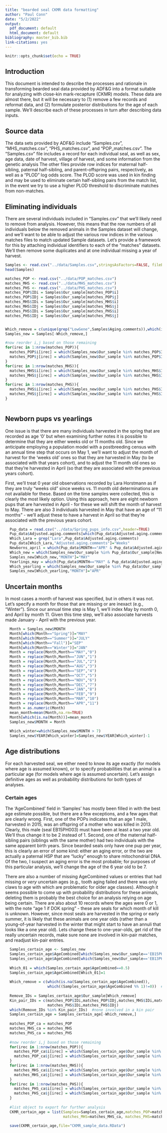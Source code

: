 ```yaml
---
title: "bearded seal CKMR data formatting"
author: "Paul Conn"
date: "5/2/2022"
output:
  pdf_document: default
  html_document: default
bibliography: master_bib.bib
link-citations: yes
---
```


```r
knitr::opts_chunk$set(echo = TRUE)
```

## Introduction

This document is intended to describe the processes and rationale in transforming bearded seal data provided by ADF&G into a format suitable for analyzing with close-kin mark-recapture (CKMR) models.  These data are almost there, but it will be necessary to (1) remove a few records and reformat data, and (2) formulate posterior distributions for the age of each sample.  We'll describe each of these processes in turn after describing data inputs.

## Source data

The data sets provided by ADF&G include "Samples.csv", "MHS_matches.csv", "PHS_matches.csv", and "POP_matches.csv".  The "Samples.csv" file includes a record for each individual seal, as well as sex, age data, date of harvest, village of harvest, and some information from the genetic analysis  The other files provide row indices for maternal half-sibling, paternal half-sibling, and parent-offspring pairs, respectively, as well as a "PLOD" log odds score.  The PLOD score was used in kin finding and may be used to eliminate certain half-sibling pairs from the match list, in the event we try to use a higher PLOD threshold to discriminate matches from non-matches.

## Eliminating individuals

There are several individuals included in "Samples.csv" that we'll likely need to remove from analysis.  However, this means that the row numbers of all individuals below the removed animals in the Samples dataset will change, and we'll want to be able to adjust the various row indices in the various matches files to match updated Sample datasets.  Let's provide a framework for this by attaching individual identifiers to each of the "matches" datasets.  We'll then remove some duplicates and at one individual missing a year of harvest.

```r
Samples <- read.csv("../data/Samples.csv",stringsAsFactors=FALSE, fileEncoding="latin1")
head(Samples)

matches_POP <- read.csv("../data/POP_matches.csv")
matches_MHS <- read.csv("../data/MHS_matches.csv")
matches_PHS <- read.csv("../data/PHS_matches.csv")
matches_POP$IDi = Samples$Our_sample[matches_POP$i]
matches_POP$IDj = Samples$Our_sample[matches_POP$j]
matches_MHS$IDi = Samples$Our_sample[matches_MHS$i]
matches_MHS$IDj = Samples$Our_sample[matches_MHS$j]
matches_PHS$IDi = Samples$Our_sample[matches_PHS$i]
matches_PHS$IDj = Samples$Our_sample[matches_PHS$j]


Which_remove = c(unique(grep("LowGene",Samples$Aging.comments)),which(is.na(Samples$YEAR)))
Samples_new = Samples[-Which_remove,]

#now reorder i,j based on those remaining
for(irec in 1:nrow(matches_POP)){
  matches_POP$i[irec] = which(Samples_new$Our_sample %in% matches_POP$IDi[irec])
  matches_POP$j[irec] = which(Samples_new$Our_sample %in% matches_POP$IDj[irec])
}
for(irec in 1:nrow(matches_MHS)){
  matches_MHS$i[irec] = which(Samples_new$Our_sample %in% matches_MHS$IDi[irec])
  matches_MHS$j[irec] = which(Samples_new$Our_sample %in% matches_MHS$IDj[irec])
}
for(irec in 1:nrow(matches_PHS)){
  matches_PHS$i[irec] = which(Samples_new$Our_sample %in% matches_PHS$IDi[irec])
  matches_PHS$j[irec] = which(Samples_new$Our_sample %in% matches_PHS$IDj[irec])
}
  
```

## Newborn pups vs yearlings

One issue is that there are many individuals harvested in the spring that are recorded as age '0' but when examining further notes it is possible to determine that they are either weeks old or 11 months old.  Since we anticipate employing a population model with a postbreeding census with an annual time step that 
occurs on May 1, we'll want to adjust the month of harvest for the 'weeks old' ones so that they are harvested in May (to be associated with that years cohort), and to adjust the 11 month old ones so that they're harvested in April (so that they are associated with the previous years cohort).

First, we'll treat 0 year old observations recorded by Lara Horstmann as if they are truly "weeks old" since weeks vs. 11 month old determinations are not available for these.  Based on the time samples were collected, this is clearly the most likely option. Using this approach, here are eight newborn pups that are harvested in April - for these we will shift the month of harvest to May.  There are also 3 individuals harvested in May that have an age of "11 months" - we'll adjust these to have a harvest in April so that they're associated with the previous years cohort.

```r
  Pup_data = read.csv("../data/Spring_pups_info.csv",header=TRUE)
  Pup_data$Adjusted.aging.comments[which(Pup_data$Adjusted.aging.comments=="weeks")]="Weeks" 
  Which_Lara = grep("Lara",Pup_data$Adjusted.aging.comments)
  Pup_data[Which_Lara,"Adjusted.aging.comments"]="Weeks"
  Newborns_april = which(Pup_data$MONTH=="APR" & Pup_data$Adjusted.aging.comments=="Weeks")
  Which_new = which(Samples_new$Our_sample %in% Pup_data$Our_sample[Newborns_april])
  Samples_new[Which_new,"MONTH"]="MAY"
  Yearlings_may = which(Pup_data$MONTH=="MAY" & Pup_data$Adjusted.aging.comments=="11 months")
  Which_yearling = which(Samples_new$Our_sample %in% Pup_data$Our_sample[Yearlings_may])
  Samples_new[Which_yearling,"MONTH"]="APR"

```

## Uncertain months

In most cases a month of harvest was specified, but in others it was not.  Let's specify
a month for those that are missing or are inexact (e.g., "Winter").  Since our annual time step is May 1, we'll index May by month 0, and April by month 11.  Given this time step, we'll also associate harvests made January - April with the previous year. 

```r
  Month = Samples_new$MONTH
  Month[which(Month=="Spring")]="MAY"
  Month[which(Month=="Summer")]="JULY"
  Month[which(Month=="Fall")]="SEP"
  Month[which(Month=="Winter")]="JAN"
  Month = replace(Month,Month=="MAY","0")
  Month = replace(Month,Month=="JUN","1")
  Month = replace(Month,Month=="JUL","2")
  Month = replace(Month,Month=="AUG","3")
  Month = replace(Month,Month=="SEP","4")
  Month = replace(Month,Month=="OCT","5")
  Month = replace(Month,Month=="NOV","6")
  Month = replace(Month,Month=="DEC","7")
  Month = replace(Month,Month=="JAN","8")
  Month = replace(Month,Month=="FEB","9")
  Month = replace(Month,Month=="MAR","10")
  Month = replace(Month,Month=="APR","11")
  Month = as.numeric(Month)
  mean_month=mean(Month,na.rm=TRUE)
  Month[which(is.na(Month))]=mean_month
  Samples_new$MONTH = Month
  
  Which_winter=which(Samples_new$MONTH > 7)
  Samples_new$YEAR[Which_winter]=Samples_new$YEAR[Which_winter]-1
```
  

## Age distributions

For each harvested seal, we either need to know its age exactly (for models where age is assumed known), or to specify probabilities that an animal is a particular age (for models where age is assumed uncertain).  Let's assign definitive ages as well as probability distributions for both types of analyses.

### Certain ages

The 'AgeCombined' field in 'Samples' has mostly been filled in with the best age estimate possible, but there are a few exceptions, and a few ages that are clearly wrong.  First, one of the POPs indicates that an age 1 male, harvested in 2015, was an offspring of a mother who was killed in 2013.  Clearly, this male (seal EB15PH003) must have been at least a two year old.  We'll thus change it to be 2 instead of 1. Second, one of the maternal half-sibling pairs (siblings with the same mother) had two individuals with the same apparent birth years.  Since bearded seals only have one pup per year,
this is clearly an error of some kind: either an aging error, or the two are actually a paternal HSP that are "lucky" enough to share mitochondrial DNA.  Of the two, I suspect an aging error is the most probable; for purposes of this particular analysis, we'll change the age of the 6 year old to be 7.  

There are also a number of missing AgeCombined values or entries that had missing or *very* uncertain ages (e.g., tooth aging failed and there was only claws to age with which are problematic for older age classes). Although it seems possible to come up with probability distributions for these animals, deleting them is probably the best choice for an analysis relying on age being certain. There are also about 10 records where the ages were 0 or 1, with the note "age 1 if DOK spring" - these are seals for which month of kill is unknown.  However, since most seals are harvested in the spring or early summer, it is likely that these animals are one year olds (rather than a young-of-year harvested in the winter that might start to have an annuli that looks like a one year old). Lets change these to one-year-olds, get rid of the really uncertain records, make sure none are involved in kin-pair matches, and readjust kin-pair entries.

```r
  Samples_certain_age <- Samples_new
  Samples_certain_age$AgeCombined[which(Samples_new$Our_sample=='EB15PH003')]=2
  Samples_certain_age$AgeCombined[which(Samples_new$Our_sample=='EB13PH016')]=7
  
  Which_01 = which(Samples_certain_age$AgeCombined==0.5)
  Samples_certain_age$AgeCombined[Which_01]=1
  
  Which_remove = c(which(is.na(Samples_certain_age$AgeCombined)),
                   which((Samples_certain_age$AgeCombined %% 1)!=0))  #get rid of 0.5 age increments which were used to diagnose aging issues
  
  Remove_IDs = Samples_certain_age$Our_sample[Which_remove]
  Kin_pair_IDs = c(matches_POP$IDi,matches_POP$IDj,matches_MHS$IDi,matches_MHS$IDj,
                   matches_PHS$IDi,matches_PHS$IDj)
  which(Remove_IDs %in% Kin_pair_IDs)  #none involved in a kin pair
  Samples_certain_age = Samples_certain_age[-Which_remove,]
  
  matches_POP_ca = matches_POP
  matches_MHS_ca = matches_MHS
  matches_PHS_ca = matches_PHS
  
  #now reorder i,j based on those remaining
  for(irec in 1:nrow(matches_POP)){
    matches_POP_ca$i[irec] = which(Samples_certain_age$Our_sample %in% matches_POP$IDi[irec])
    matches_POP_ca$j[irec] = which(Samples_certain_age$Our_sample %in% matches_POP$IDj[irec])
  }
  for(irec in 1:nrow(matches_MHS)){
    matches_MHS_ca$i[irec] = which(Samples_certain_age$Our_sample %in% matches_MHS$IDi[irec])
    matches_MHS_ca$j[irec] = which(Samples_certain_age$Our_sample %in% matches_MHS$IDj[irec])
  }
  for(irec in 1:nrow(matches_PHS)){
    matches_PHS_ca$i[irec] = which(Samples_certain_age$Our_sample %in% matches_PHS$IDi[irec])
    matches_PHS_ca$j[irec] = which(Samples_certain_age$Our_sample %in% matches_PHS$IDj[irec])
  }
  
  #list object to export for further analysis
  CKMR_certain_age = list(Samples=Samples_certain_age,matches_POP=matches_POP_ca,
                          matches_MHS=matches_MHS_ca, matches_PHS=matches_PHS_ca)
  
  save(CKMR_certain_age,file="CKMR_sample_data.RData")

```


